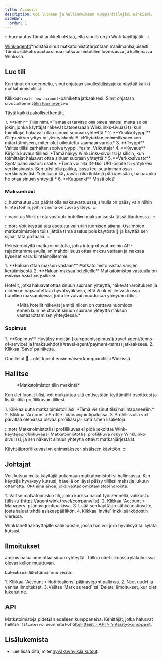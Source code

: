 ```yaml
---
title: Accounts
description: Opi luomaan ja hallinnoimaan kumppanitilejäsi Winkissä.
sidebar:
  order: 1
---
```


:::huomautus
Tämä artikkeli olettaa, että sinulla on jo Wink-käyttäjätili.
:::

[Wink-agentti](https://agent.wink.travel)Yhdistää sinut matkatoimistotarjontaan maailmanlaajuisesti. Tämä artikkeli opastaa sinua matkatoimistotilien luomisessa ja hallinnassa Winkissä.

## Luo tili

Kun sinut on todennettu, sinut ohjataan sivullesi[tilisivu](https://agent.wink.travel/company/list)joka näyttää kaikki matkatoimistotilisi.

Klikkaa`Create new account`-painiketta jatkaaksesi. Sinut ohjataan sivustollemme[tilin luominen](https://agent.wink.travel/company/create)sivu.

Täytä kaikki pakolliset kentät.

<Steps>
  1. **Nimi** Tilisi nimi. *Tämän ei tarvitse olla oikea nimesi, mutta se on jokin, jonka käyttäjät näkevät katsoessaan WinkLinks-sivuasi tai kun toimittajat haluavat ottaa sinuun suoraan yhteyttä.*
  2. **Yksikkötyyppi** Olitpa sitten yritys tai yksityishenkilö. *Käytetään enimmäkseen sen määrittämiseen, miten olet oikeutettu saamaan varoja.*
  3. **Tyyppi** Valitse tiliisi parhaiten sopiva tyyppi. *esim. Vaikuttaja*
  4. **Kuvaus** Kirjoita kuvaus tilillesi. *Tämä näkyy WinkLinks-sivullasi ja silloin, kun toimittajat haluavat ottaa sinuun suoraan yhteyttä.*
  5. **Verkkosivusto** Syötä pääsivustosi osoite. *Tämä voi olla IG-tilisi URL-osoite tai yrityksesi verkkosivusto. Sen tulisi olla paikka, jossa teet suurimman osan verkkotyöstäsi. Toimittajat käyttävät näitä linkkejä päättäessään, haluavatko he ottaa sinuun yhteyttä.*
  6. **Kaupunki** Missä olet?
</Steps>


### Maksuehdot

:::huomautus
Jos päätät olla maksuvastuussa, sinulla on pääsy vain niihin kiinteistöihin, joihin sinulla on suora yhteys.
:::

:::varoitus
Wink ei ota vastuuta hotellien maksamisesta tässä tilanteessa.
:::

:::note
Voit käyttää tätä asetusta vain tilin luomisen aikana. Useimpien matkatoimistojen tulisi jättää tämä asetus pois käytöstä 🛑 ja käyttää sen sijaan tätä portaalia.
:::

Rekisteröidyillä matkatoimistoilla, jotka integroituvat meihin API-rajapintamme avulla, on mahdollisuus ottaa maksu vastaan ​​ja maksaa kyseiset varat kiinteistöillemme.

<Steps>
  1. **Haluan ottaa maksun vastaan** Matkatoimisto vastaa varojen keräämisestä.
  2. **Haluan maksaa hotelleille** Matkatoimiston vastuulla on maksaa hotellien palkkiot.
</Steps>


Hotellit, jotka haluavat ottaa sinuun suoraan yhteyttä, näkevät varoituksen ja niiden on napsautettava hyväksyäkseen, että Wink ei ole vastuussa hotellien maksamisesta, jotta he voivat muodostaa yhteyden tiliisi.

<figure>
  <CloudinaryImage width="700" height="220" resize="scale" quality="best" alt="Ominaisuus kuittaa TA-suhteen" src="academy/property-ta-agreement" errorImage="noimage_opaque_nyrtl0.png" />

  <figcaption>*Mitä hotellit näkevät ja mitä niiden on otettava huomioon ennen kuin ne ottavat sinuun suoraan yhteyttä maksun vastaanottamisen yhteydessä.*</figcaption>
</figure>


### Sopimus

<Steps>
  1. **Sopimus** Hyväksy meidän [kumppanisopimus](/travel-agent/terms-of-service) ja [maksuehdot](/travel-agent/payment-terms) jatkaakseen.
  2. Klikkaa `Save` painiketta.
</Steps>


Onnittelut 🎉 ...olet luonut ensimmäisen kumppanitilisi Winkissä.

## Hallitse

<figure>
  <CloudinaryImage width="350" height="445" resize="scale" quality="best" alt="Matkatoimiston tili" src="academy/travel-agent" errorImage="noimage_opaque_nyrtl0.png" />

  <figcaption>*Matkatoimiston tilin merkintä*</figcaption>
</figure>


Kun olet luonut tilisi, voit mukauttaa sitä entisestään täyttämällä osoitteesi ja lisäämällä profiilikuvan tilillesi.

<Steps>
  1. Klikkaa uutta matkatoimistotiliäsi. *Tämä vie sinut tilisi hallintapaneeliin.*
  2. Klikkaa `Account > Profile` päänavigointipalkissa.
  3. Profiilisivulla voit päivittää olemassa olevaa profiiliasi ja lisätä siihen lisätietoja.
</Steps>


:::note
Matkatoimistotilisi profiilikuvaa ei pidä sekoittaa Wink-käyttäjäprofiilikuvaasi. Matkatoimistotilisi profiilikuva näkyy WinkLinks-sivullasi, ja sen näkevät sinuun yhteyttä ottavat matkanjärjestäjät.

Käyttäjäprofiilikuvasi on enimmäkseen sisäiseen käyttöön.
:::

## Johtajat

Voit kutsua muita käyttäjiä auttamaan matkatoimistotilisi hallinnassa. Kun käyttäjä hyväksyy kutsusi, hänellä on täysi pääsy tilillesi maksuja lukuun ottamatta. Olet aina ainoa, joka vastaa omistamistasi varoista.

<Steps>
  1. Valitse matkatoimiston tili, jonka kanssa haluat työskennellä, valikosta. [tilisivu](https://agent.wink.travel/company/list).
  2. Klikkaa `Account > Managers` päänavigointipalkissa.
  3. Lisää sen käyttäjän sähköpostiosoite, josta haluat tehdä asiakaspäällikön.
  4. Klikkaa `Invite` linkki sähköpostin vieressä.
</Steps>


Wink lähettää käyttäjälle sähköpostin, jossa hän voi joko hyväksyä tai hylätä kutsusi.

## Ilmoitukset

Joskus haluamme ottaa sinuun yhteyttä. Tällöin näet oikeassa yläkulmassa olevan kellon muuttuvan.

Lukeaksesi lähettämämme viestin:

<Steps>
  1. Klikkaa `Account > Notifications` päänavigointipalkissa.
  2. Näet uudet ja vanhat ilmoitukset.
  3. Valitse `Mark as read` tai `Delete` ilmoitukset, kun olet lukenut ne.
</Steps>


## API

Matkatoimistoja pidetään edelleen kumppaneina. Kehittäjät, jotka haluavat hallita`Affiliates`voi suunnata kohti[Kehittäjät > API > Yhteistyökumppanit](/developers/apis/#affiliate-api).

## Lisälukemista

* Lue lisää siitä, miten[hyväksy/hylkää kutsut](/user/invites).

